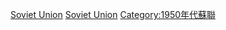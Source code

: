 {{yearcat}}
{{year by category
|m=1
|c=9
|d=5
|y=7
|cat=蘇聯
|sortkey=Soviet Union
|parent=各年苏联
|subcat=1957年各國
}}
{{Commonscat|1957 in the Soviet Union}}
[[Category:1957年亞洲|Soviet Union]]
[[Category:1957年歐洲|Soviet Union]]
[[Category:1950年代蘇聯|Category:1950年代蘇聯]]